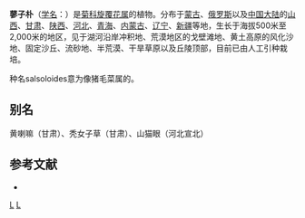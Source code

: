 {{Speciesbox
| genus = Inula
| species = salsoloides
| authority = (Turcz.) Ostenf., 1922
}}

'''蓼子朴'''（[[学名|学名]]：{{lang|la|''Inula salsoloides''}}）是[[菊科|菊科]][[旋覆花属|旋覆花属]]的植物。分布于[[蒙古|蒙古]]、[[俄罗斯|俄罗斯]]以及[[中国大陆|中国大陆]]的[[山西|山西]]、[[甘肃|甘肃]]、[[陕西|陕西]]、[[河北|河北]]、[[青海|青海]]、[[内蒙古|内蒙古]]、[[辽宁|辽宁]]、[[新疆|新疆]]等地，生长于海拔500米至2,000米的地区，见于湖河沿岸冲积地、荒漠地区的戈壁滩地、黄土高原的风化沙地、固定沙丘、流砂地、半荒漠、干旱草原以及丘陵顶部，目前已由人工引种栽培。

种名salsoloides意为像猪毛菜属的。

== 别名 ==
黄喇嘛（甘肃）、秃女子草（甘肃）、山猫眼（河北宣北）

== 参考文献 ==
<div class="references-small">
* {{cite web| url =http://www.bioinfo.cn/db05/KmzwSpecies.php?action=view&id=4918| title =蓼子朴| work =《中国高等植物数据库全库》| publisher =中国科学院微生物研究所| author =昆明植物研究所| accessdate =2009-02-25| deadurl =yes| archiveurl =https://web.archive.org/web/20160305000939/http://www.bioinfo.cn/db05/KmzwSpecies.php?action=view&id=4918| archivedate =2016-03-05}}
</div>
{{Taxonbar|from=Q15231521}}

[[Category:旋覆花属|L]]
[[Category:1922年描述的植物|L]]